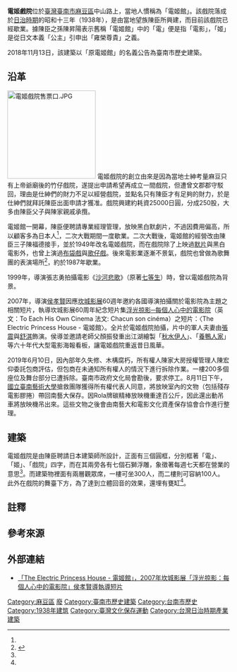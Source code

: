 {{TW monument 
| name = 原電姬館
| image =2021年10月的電姬戲院.jpg
| imagename =戲院正立面
{{Infobox mapframe|tyep=shape|zoom、=15|frame-width=280}}
| formername =
| othername = 電姬戲院
| class = 歷史建築
| level = 
| date =2018年11月13日
| location =臺南市麻豆區中山路112號
| coordinates ={{Coord|23.183807|120.244929|type:landmark|display=it}}
| time =1938年落成
| material =
| quantity =
| cost =
| used_by =
| owner =
| conducted_by =
| website =
| reg_url =https://nchdb.boch.gov.tw/assets/overview/historicalBuilding/20190108000002
| boxsize =
}}
'''電姬戲院'''位於[[臺灣|臺灣]][[臺南市|臺南市]][[麻豆區|麻豆區]]中山路上，當地人慣稱為「電姬館」。該戲院落成於[[臺灣日治時期|日治時期]]的昭和十三年（1938年），是由當地望族陳臣所興建，而目前該戲院已經歇業{{r|戲}}。據陳臣之孫陳昇陽表示舊稱「電姬館」中的「電」便是指「電影」，「姬」是從日文本義「公主」引申出「雍榮尊貴」之義{{r|戲}}。

2018年11月13日，該建築以「原電姬館」的名義公告為臺南市歷史建築{{r|文}}。

== 沿革 ==
[[File:電姬戲院售票口.JPG|200px]]
電姬戲院的創立由來是因為當地士紳考量麻豆只有上帝爺廟後的竹仔戲院，遂提出申請希望再成立一間戲院，但遭曾文郡郡守駁回，理由是仕紳們的財力不足以經營戲院，並點名只有陳臣{{NoteTag|1=麻豆富商，與長子陳福牛經營「金聚利」，主要製品是化學肥料{{r|戲}}。}}才有足夠的財力，於是仕紳們就拜託陳臣出面申請才獲准{{r|戲}}。戲院興建約耗資25000日圓，分成250股，大多由陳臣父子與陳家親戚承攬{{r|戲}}。

電姬館一開幕，陳臣便聘請專業經理管理，放映黑白默劇片{{r|戲}}，不過因費用偏高，所以顧客多為日本人<ref name="張"/>，二次大戰期間一度歇業。二次大戰後，電姬館的經營改由陳臣三子陳福德接手，並於1949年改名電姬戲院，而在戲院除了上映過[[默片|默片]]與黑白電影外{{NoteTag|1=片源來自周天素的清水百代巡業團、自營播放（自行到臺北安排檔期）、童春華的華亮巡業團{{r|戲}}。}}，也曾上演過[[布袋戲|布袋戲]]與[[歌仔戲|歌仔戲]]。後來電影業逐漸不景氣，戲院也曾做為歌舞團的表演場所<ref name="張">{{cite book|author=張溪南 |title=《南瀛老街誌》 |publisher=臺南縣政府 |isbn=978-986-00-9689-7 |pages=134、135頁|date=2007年8月}}</ref>，約於1987年歇業{{r|戲}}。

1999年，導演張志勇拍攝電影《[[沙河悲歌|沙河悲歌]]》（原著[[七等生|七等生]]）時，曾以電姬戲院為背景{{r|戲}}。

2007年，導演[[侯孝賢|侯孝賢]]因應[[坎城影展|坎城影展]]60週年邀約各國導演拍攝關於電影院為主題之相關短片，執導坎城影展60周年紀念短片集[[浮光掠影─每個人心中的電影院|浮光掠影─每個人心中的電影院]]（英文：To Each His Own Cinema 法文: Chacun son cinéma）之短片：〈The Electric Princess House - 電姬館〉{{r|吳}}。全片於電姬戲院拍攝，片中的軍人夫妻由[[張震|張震]]與[[舒淇|舒淇]]飾演。侯導並邀請老師父顏振發重出江湖繪製「[[秋水伊人|秋水伊人]]」、「[[養鴨人家|養鴨人家]]」等六十年代大型電影海報看板，讓電姬戲院重返昔日風華。

2019年6月10日，因內部年久失修、木構腐朽，所有權人陳家大房授權管理人陳宏仰委託包商評估，但包商在未通知所有權人的情況下進行拆除作業{{r|劉}}{{r|吳}}。一樓200多個座位及舞台部分已遭拆除{{r|劉}}{{r|吳}}。臺南市政府文化局會勘後，要求停工{{r|劉}}{{r|吳}}。8月11日下午，[[國立臺南藝術大學|國立臺南藝術大學]]搶救團隊獲得所有權代表人同意，將放映室內的文物（包括殘存電影膠捲）帶回南藝大保存{{r|吳2}}。因Rola牌碳精棒放映機重達百公斤，因此還出動吊車將放映機吊出來{{r|吳2}}。這些文物之後會由南藝大和電影文化資產保存協會合作進行整理{{r|吳2}}。

== 建築 ==
電姬戲院是由陳臣聘請日本建築師所設計{{r|戲}}，正面有三個圓框，分別框著「電」、「姬」、「戲院」四字，而在其兩旁各有七個石獅浮雕，象徵著每週七天都在營業的意思<ref name="張"/>。而建築物裡面有兩層觀眾席，一樓可坐300人，而二樓則可容納100人。此外在戲院的舞臺下方，為了達到立體回音的效果，還埋有甕缸<ref name="張"/>。

== 註釋 ==
{{NoteFoot}}

== 參考來源 ==
{{reflist|refs=
<ref name="戲">{{cite book|author=陳桂蘭、王朝賜 |title=《南瀛戲院誌》 |publisher=臺南縣政府 |isbn=978-986-01-7812-8 |pages=191－197頁|date=2009年3月}}</ref>
<ref name="文">{{cite web|url=https://nchdb.boch.gov.tw/assets/overview/historicalBuilding/20190108000002 |title=原電姬館 |work=國家文化資產網 |publisher=文化部文化資產局 |accessdate=2019-01-12}}</ref>
<ref name="劉">{{cite news|url=https://news.ltn.com.tw/news/life/breakingnews/2818833 |author=劉婉君 |title=〈麻豆電姬戲院內部遭拆 南市文資處會勘要求停工〉 |publisher=《自由時報》 |date=2019-06-11 |accessdate=2019-08-17}}</ref>
<ref name="吳">{{cite news|url=https://udn.com/news/story/7326/3865192 |author=吳淑玲 |title=〈侯孝賢拍過的電姬戲院 熄燈32年內部因被拆首曝光〉 |publisher=《聯合報》 |date=2019-06-11 |accessdate=2019-08-17}}</ref>
<ref name="吳2">{{cite news|url=https://udn.com/news/story/7326/3991415 |author=吳淑玲|title=〈老戲院岌岌可危 南藝大用吊車搶救百公斤電姬館放映機〉 |publisher=《聯合報》 |date=2019-08-15 |accessdate=2019-08-17}}</ref>
}}

== 外部連結 ==
{{commons category|Dianji Theater}}
*[http://www.dailymotion.com/video/x2bbhg_hou-hsiaohsien-the-electric-princes_shortfilms 「The Electric Princess House - 電姬館」，2007年坎城影展「浮光掠影：每個人心中的電影院」侯孝賢導執導短片]

{{臺南市文化資產}}

[[Category:麻豆區|Category:麻豆區]]
[[Category:臺灣已結業電影院|廢]]
[[Category:臺南市歷史建築|Category:臺南市歷史建築]]
[[Category:台南市歷史|Category:台南市歷史]]
[[Category:1938年建筑|Category:1938年建筑]]
[[Category:臺灣文化保存運動|Category:臺灣文化保存運動]]
[[Category:台灣日治時期產業建築|Category:台灣日治時期產業建築]]